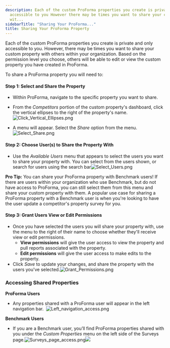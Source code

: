 ```yaml
---
description: Each of the custom ProForma properties you create is private and only
  accessible to you However there may be times you want to share your custom property
  wit...
sidebarTitle: "Sharing Your ProForma..."
title: Sharing Your ProForma Property
---
```


Each of the custom ProForma properties you create is private and only accessible to you. However, there may be times you want to share your custom property with others within your organization. Based on the permission level you choose, others will be able to edit or view the custom property you have created in ProForma.


To share a ProForma property you will need to:


<Steps>
  <Step title="Select the property you wish to share.">
  </Step>
  <Step title="Choose the user(s) you want to share the property with.">
  </Step>
  <Step title="Grant users with view or edit permissions for the property.">
  </Step>
</Steps>


#### Step 1: Select and Share the Property


* Within ProForma, navigate to the specific property you want to share.
* From the *Competitors* portion of the custom property's dashboard, click the vertical ellipses to the right of the property's name. ![Click_Vertical_Ellipses.png](/images/radix/04d09f25cfcafffaba182aa24eca17228e72ed23.png)


* A menu will appear. Select the *Share* option from the menu.![Select_Share.png](/images/radix/f9181a58842c0b9cb1c61b5ab91b94b85d56837d.png)


#### Step 2: Choose User(s) to Share the Property With


* Use the *Available Users* menu that appears to select the users you want to share your property with. You can select from the users shown, or search for users using the search bar![Select_Users.png](/images/radix/c0f226ab75389fcfd7c4d7477795c440d80d6242.png)



**Pro Tip:** You can share your ProForma property with Benchmark users! If there are users within your organization who use Benchmark, but do not have access to ProForma, you can still select them from this menu and share your custom property with them. A popular use case for sharing a ProForma property with a Benchmark user is when you're looking to have the user update a competitor's property survey for you.



#### Step 3: Grant Users View or Edit Permissions


* Once you have selected the users you will share your property with, use the menu to the right of their name to choose whether they'll receive view or edit permissions.
	+ **View permissions** will give the user access to view the property and pull reports associated with the property.
	+ **Edit permissions** will give the user access to make edits to the property.
* Click *Save* to update your changes, and share the property with the users you've selected.![Grant_Permissions.png](/images/radix/5f54c38f7245ddc8cbc34cf86d5e9a4ebaaeacf2.png)


### Accessing Shared Properties


**ProForma Users**


* Any properties shared with a ProForma user will appear in the left navigation bar.  ![Left_navigation_access.png](/images/radix/069e669b35e76f336007b032c166c48d6441dd7a.png)


**Benchmark Users**


* If you are a Benchmark user, you’ll find ProForma properties shared with you under the *Custom Properties* menu on the left side of the Surveys page.![Surveys_page_access.png](/images/radix/e0d407d70ac84718eb38d6ed202fe26d7a0837a2.png)![](https://help.radix.com/hc/en-us/article_attachments/13025428900365/a0674755352c9e9c18a3330c008fbe0cd7200b8c48d66a571afa44268454d8a9.png)
